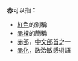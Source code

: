 '''赤'''可以指：
*[[紅色|紅色]]的別稱
*[[赤裸|赤裸]]的簡稱
*[[赤部|赤部]]，[[中文|中文]][[部首|部首]]之一
*[[赤化|赤化]]，政治敏感術語

{{Disambig|cat=一字消歧义}}